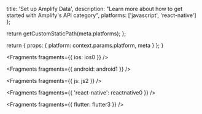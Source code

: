 
  title: 'Set up Amplify Data',
  description: "Learn more about how to get started with Amplify's API category",
  platforms: ['javascript', 'react-native']
};

  return getCustomStaticPath(meta.platforms);
};

  return {
    props: {
      platform: context.params.platform,
      meta
    }
  };
}


<Fragments fragments={{ ios: ios0 }} />


<Fragments fragments={{ android: android1 }} />


<Fragments fragments={{ js: js2 }} />


<Fragments fragments={{ 'react-native': reactnative0 }} />


<Fragments fragments={{ flutter: flutter3 }} />
